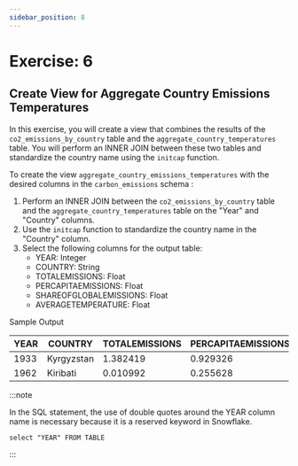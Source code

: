 ```yaml
---
sidebar_position: 8
---
```


# Exercise: 6

## Create View for Aggregate Country Emissions Temperatures


In this exercise, you will create a view that combines the results of the `co2_emissions_by_country` table and the `aggregate_country_temperatures` table. You will perform an INNER JOIN between these two tables and standardize the country name using the `initcap` function.

To create the view `aggregate_country_emissions_temperatures` with the desired columns in the `carbon_emissions` schema :

1. Perform an INNER JOIN between the `co2_emissions_by_country` table and the `aggregate_country_temperatures` table on the "Year" and "Country" columns.
2. Use the `initcap` function to standardize the country name in the "Country" column.
3. Select the following columns for the output table:
   - YEAR: Integer
   - COUNTRY: String
   - TOTALEMISSIONS: Float
   - PERCAPITAEMISSIONS: Float
   - SHAREOFGLOBALEMISSIONS: Float
   - AVERAGETEMPERATURE: Float

Sample Output 

| YEAR |   COUNTRY   | TOTALEMISSIONS | PERCAPITAEMISSIONS | SHAREOFGLOBALEMISSIONS | AVERAGETEMPERATURE |
|------|-------------|----------------|---------------------|------------------------|---------------------|
| 1933 | Kyrgyzstan  |     1.382419   |       0.929326      |        0.041577        |    10.381833333     |
| 1962 |  Kiribati   |     0.010992   |       0.255628      |        0.000113        |    26.658083333     |


:::note

In the SQL statement, the use of double quotes around the YEAR column name is necessary because it is a reserved keyword in Snowflake. 

``` select "YEAR" FROM TABLE ```

:::